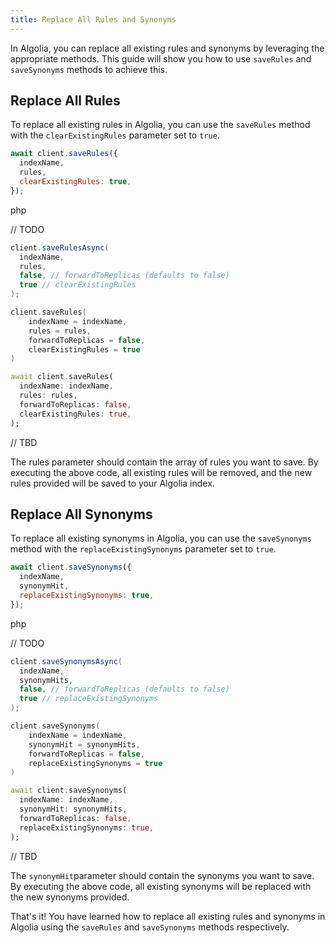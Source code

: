 ```yaml
---
title: Replace All Rules and Synonyms
---
```



In Algolia, you can replace all existing rules and synonyms by leveraging the appropriate methods. This guide will show you how to use `saveRules` and `saveSynonyms` methods to achieve this.

## Replace All Rules

To replace all existing rules in Algolia, you can use the `saveRules` method with the `clearExistingRules` parameter set to `true`.

<TabsLanguage>
<TabItem value="javascript">

```javascript
await client.saveRules({
  indexName,
  rules,
  clearExistingRules: true,
});
```

</TabItem>
<TabItem value="php">

php

// TODO

</TabItem>
<TabItem value="java">

```java
client.saveRulesAsync(
  indexName, 
  rules, 
  false, // forwardToReplicas (defaults to false)
  true // clearExistingRules
);
```

</TabItem>

<TabItem value="kotlin">

```kotlin
client.saveRules(
    indexName = indexName,
    rules = rules,
    forwardToReplicas = false,
    clearExistingRules = true
)
```

</TabItem>

<TabItem value="dart">

```dart
await client.saveRules(
  indexName: indexName,
  rules: rules,
  forwardToReplicas: false,
  clearExistingRules: true,
);
```

</TabItem>

<TabItem value="go">
// TBD
</TabItem>
</TabsLanguage>

The rules parameter should contain the array of rules you want to save.
By executing the above code, all existing rules will be removed, and the new rules provided will be saved to your Algolia index.

## Replace All Synonyms

To replace all existing synonyms in Algolia, you can use the `saveSynonyms` method with the `replaceExistingSynonyms` parameter set to `true`.

<TabsLanguage>
<TabItem value="javascript">

```javascript
await client.saveSynonyms({
  indexName,
  synonymHit,
  replaceExistingSynonyms: true,
});
```

</TabItem>
<TabItem value="php">

php

// TODO

</TabItem>
<TabItem value="java">

```java
client.saveSynonymsAsync(
  indexName, 
  synonymHits, 
  false, // forwardToReplicas (defaults to false)
  true // replaceExistingSynonyms
);
```

</TabItem>

<TabItem value="kotlin">

```kotlin
client.saveSynonyms(
    indexName = indexName,
    synonymHit = synonymHits,
    forwardToReplicas = false,
    replaceExistingSynonyms = true
)
```

</TabItem>

<TabItem value="dart">

```dart
await client.saveSynonyms(
  indexName: indexName,
  synonymHit: synonymHits,
  forwardToReplicas: false,
  replaceExistingSynonyms: true,
);
```

</TabItem>

<TabItem value="go">
// TBD
</TabItem>
</TabsLanguage>

The `synonymHit`parameter should contain the synonyms you want to save.
By executing the above code, all existing synonyms will be replaced with the new synonyms provided.

That's it! You have learned how to replace all existing rules and synonyms in Algolia using the `saveRules` and `saveSynonyms` methods respectively.